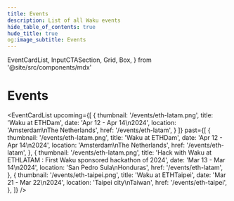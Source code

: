 ```yaml
---
title: Events
description: List of all Waku events
hide_table_of_contents: true
hude_title: true
og:image_subtitle: Events
---
```


  EventCardList,
  InputCTASection,
  Grid,
  Box,
} from '@site/src/components/mdx'

# Events

<head>
  <body className="events full-width event-details no-breadcrumbs" />
</head>

<EventCardList
  upcoming={[
      {
      thumbnail: '/events/eth-latam.png',
      title: 'Waku at ETHDam',
      date: 'Apr 12 - Apr 14\n2024',
      location: 'Amsterdam\nThe Netherlands',
      href: '/events/eth-latam',
    }
  ]}
  past={[
      {
      thumbnail: '/events/eth-latam.png',
      title: 'Waku at ETHDam',
      date: 'Apr 12 - Apr 14\n2024',
      location: 'Amsterdam\nThe Netherlands',
      href: '/events/eth-latam',
    },
    {
      thumbnail: '/events/eth-latam.png',
      title: 'Hack with Waku at ETHLATAM : First Waku sponsored hackathon of 2024',
      date: 'Mar 13 - Mar 14\n2024',
      location: 'San Pedro Sula\nHonduras',
      href: '/events/eth-latam',
    },
    {
      thumbnail: '/events/eth-taipei.png',
      title: 'Waku at ETHTaipei',
      date: 'Mar 21 - Mar 22\n2024',
      location: 'Taipei city\nTaiwan',
      href: '/events/eth-taipei',
    },
  ]}
/>

